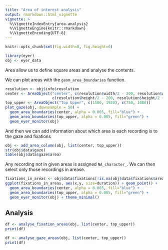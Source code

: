 ```yaml
---
title: "Area of interest analysis"
output: rmarkdown::html_vignette
vignette: >
  %\VignetteIndexEntry{area-analysis}
  %\VignetteEngine{knitr::rmarkdown}
  %\VignetteEncoding{UTF-8}
---
```


```r
knitr::opts_chunk$set(fig.width=8, fig.height=6)
```

```r
library(eyer)
obj <- eyer_data
```

Area allow us to define square areas and analyse the contents.

We can plot areas with the `geom_area_boundaries` function.

```r
resolution <- obj$info$resolution
center <- AreaObject("center", c(resolution$width/2 - 200, resolution$width/2 + 200), 
                     c(resolution$height/2 - 200, resolution$height/2 + 200))
top_upper <- AreaObject("Top Upper", c(1500, 1920), c(750, 1080))
plot_gaze(obj, downsample = 50) + 
  geom_area_boundaries(center, alpha = 0.005, fill="blue") +
  geom_area_boundaries(top_upper, alpha = 0.005, fill="green") +
  geom_eyer_monitor(obj)
```

And then we can add information about which area is each recording is to the gaze and fixations

```r
obj <- add_area_column(obj, list(center, top_upper))
str(obj$data$gaze)
table(obj$data$gaze$area)
```

Any recording not in given areas is assigned `NA_character_`. We can then select only those recordings in arease.

```r
fixations_in_areas <- obj$data$fixations[!is.na(obj$data$fixations$area),]
ggplot(fixations_in_areas, aes(x,y, size=duration)) + geom_point() +
  geom_area_boundaries(center, alpha = 0.005, fill="blue") +
  geom_area_boundaries(top_upper, alpha = 0.005, fill="green") +
  geom_eyer_monitor(obj) + theme_minimal()
```

## Analysis

```r
df <- analyse_fixation_areas(obj, list(center, top_upper))
print(df)
```

```r
df <- analyse_gaze_areas(obj, list(center, top_upper))
print(df)
```
